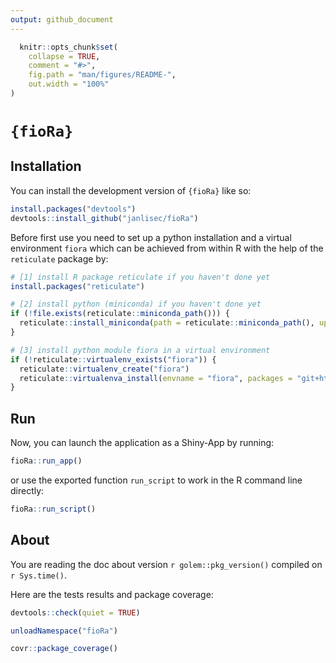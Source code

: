 ```yaml
---
output: github_document
---
```


<!-- README.md is generated from README.Rmd. Please edit that file -->

```r
  knitr::opts_chunk$set(
    collapse = TRUE,
    comment = "#>",
    fig.path = "man/figures/README-",
    out.width = "100%"
)
```

# `{fioRa}`

<!-- badges: start -->
<!-- badges: end -->

## Installation

You can install the development version of `{fioRa}` like so:

```r
install.packages("devtools")
devtools::install_github("janlisec/fioRa")
```

Before first use you need to set up a python installation and a virtual 
environment `fiora` which can be achieved from within R with the help of 
the `reticulate` package by:

```r
# [1] install R package reticulate if you haven't done yet
install.packages("reticulate")

# [2] install python (miniconda) if you haven't done yet
if (!file.exists(reticulate::miniconda_path())) {
  reticulate::install_miniconda(path = reticulate::miniconda_path(), update = FALSE, force = FALSE)
}

# [3] install python module fiora in a virtual environment
if (!reticulate::virtualenv_exists("fiora")) {
  reticulate::virtualenv_create("fiora")
  reticulate::virtualenva_install(envname = "fiora", packages = "git+https://github.com/BAMeScience/fiora.git")
}
```

## Run

Now, you can launch the application as a Shiny-App by running:

```r
fioRa::run_app()
```

or use the exported function `run_script` to work in the R command line directly:

```r
fioRa::run_script()
```

## About

You are reading the doc about version `r golem::pkg_version()` compiled on `r Sys.time() `.

Here are the tests results and package coverage:

```r
devtools::check(quiet = TRUE)
```

```r
unloadNamespace("fioRa")
```

```r
covr::package_coverage()
```
